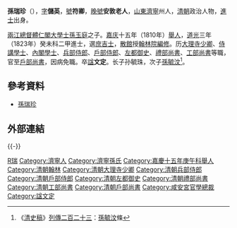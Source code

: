 {{Otheruses|other=名为孙文定的其他人物|孙文定}}
{{明清人物信息框
| 姓名 = 孫瑞珍
| 原名 =
| 圖片名稱= 
| 圖片大小 = 230px
| 圖片說明 = 
| 最高職務 = 誥授光祿大夫經筵日講起居注官<br>戶部尚書翰林院掌院學士贈太子太保
| 國家 = 大清
| 籍貫 = [[山東省|山東省]][[兗州府|兗州府]][[濟寧州|濟寧州]]
| 族裔 = 漢族
| 旗籍 = 
| 字號 = 字儲英，號符卿，晚號安敦老人
| 諡號 = 文定
| 出生日期 = [[乾隆|乾隆]]四十八年（1783年）
| 出生地點 = [[山東|山東]][[兗州府|兗州府]][[濟寧州|濟寧州]]
| 逝世日期 = [[咸豐|咸豐]]八年（1858年）
| 逝世地點 = [[京師|京師]]
| 墓葬 =
| 配偶 =誥贈一品夫人韋氏
| 親屬 = 
| 出身 = 
*道光三年癸未科進士出身
| 經歷 = 
| 著作 =
}}

'''孫瑞珍'''（{{bd|1783年||1858年|catIdx=S孫}}），[[表字|字]]'''儲英'''，[[號|號]]'''符卿'''，[[晚號|晚號]]'''安敦老人'''，[[山東|山東]][[濟寧|濟寧]]州人，[[清朝|清朝]]政治人物，[[進士|進士]]出身。

[[兩江總督|兩江總督]][[體仁閣|體仁閣]][[大學士|大學士]][[孫玉庭|孫玉庭]]之子。[[嘉庆|嘉庆]]十五年（1810年）[[舉人|舉人]]，[[道光|道光]]三年（1823年）癸未科二甲進士，選[[庶吉士|庶吉士]]，[[散館|散館]]授[[翰林院編修|翰林院編修]]。历[[大理寺|大理寺]][[少卿|少卿]]、[[侍講學士|侍講學士]]、[[內閣學士|內閣學士]]、[[兵部侍郎|兵部侍郎]]、[[戶部侍郎|戶部侍郎]]、[[左都御史|左都御史]]、[[禮部尚書|禮部尚書]]、[[工部尚書|工部尚書]]等職，官至[[戶部尚書|戶部尚書]]，因病免職。卒[[諡|諡]]'''文定'''。长子孙毓珠，次子[[孫毓汶|孫毓汶]]<ref>《[[清史稿|清史稿]]》[[:s:清史稿/卷433|列傳二百二十三]]：[[:s:清史稿/卷433#孫毓汶|孫毓汶]]條</ref>。

==參考資料==
{{reflist}}
*[http://npmhost.npm.gov.tw/ttscgi2/ttsquery?0:0:npmauac:TM%3D%AE%5D%B7%E7%AC%C3 孫瑞珍] {{Wayback|url=http://npmhost.npm.gov.tw/ttscgi2/ttsquery?0:0:npmauac:TM%3D%AE%5D%B7%E7%AC%C3 |date=20200604000403 }}

==外部連結==
{{-}}
{{start box}}
{{s-off}}
{{succession box|[[祁寯藻|祁寯藻]]|[[朱鳳標|朱鳳標]]|[[清朝户部尚书列表#户部汉尚书|戶部漢尚書]]|<small>道光三十年六月癸亥－咸丰四年五月辛丑<br>（1850年7月11日－1854年5月29日）</small>}}
{{end box}}

{{道光三年癸未科殿試金榜}}
{{濟寧孫玉庭家族}}

{{規範控制}}

{{DEFAULTSORT:Sun孫}}
[[Category:孫姓|R瑞]]
[[Category:濟寧人|Category:濟寧人]]
[[Category:濟寧孫氏|Category:濟寧孫氏]]
[[Category:嘉慶十五年庚午科舉人|Category:嘉慶十五年庚午科舉人]]
[[Category:清朝翰林|Category:清朝翰林]]
[[Category:清朝大理寺少卿|Category:清朝大理寺少卿]]
[[Category:清朝兵部侍郎|Category:清朝兵部侍郎]]
[[Category:清朝戶部侍郎|Category:清朝戶部侍郎]]
[[Category:清朝左都御史|Category:清朝左都御史]]
[[Category:清朝禮部尚書|Category:清朝禮部尚書]]
[[Category:清朝工部尚書|Category:清朝工部尚書]]
[[Category:清朝戶部尚書|Category:清朝戶部尚書]]
[[Category:咸安宮官學總裁|Category:咸安宮官學總裁]]
[[Category:諡文定|Category:諡文定]]